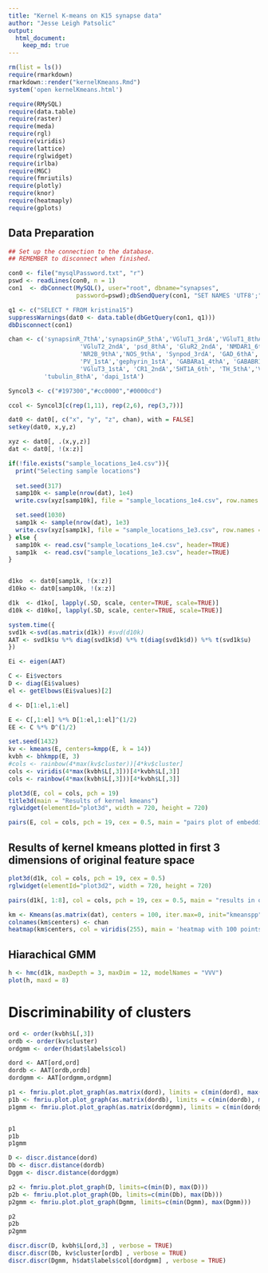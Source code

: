 ```yaml
---
title: "Kernel K-means on K15 synapse data"
author: "Jesse Leigh Patsolic"
output: 
  html_document:
    keep_md: true
---
```


```r
rm(list = ls())
require(rmarkdown)
rmarkdown::render("kernelKmeans.Rmd")
system('open kernelKmeans.html')
```

```r
require(RMySQL)
require(data.table)
require(raster)
require(meda)
require(rgl)
require(viridis)
require(lattice)
require(rglwidget)
require(irlba)
require(MGC)
require(fmriutils)
require(plotly)
require(knor)
require(heatmaply)
require(gplots)
```

## Data Preparation 

```r
## Set up the connection to the database.
## REMEMBER to disconnect when finished.

con0 <- file("mysqlPassword.txt", "r")
pswd <- readLines(con0, n = 1)
con1  <- dbConnect(MySQL(), user="root", dbname="synapses",
                   password=pswd);dbSendQuery(con1, "SET NAMES 'UTF8';")

q1 <- c("SELECT * FROM kristina15")
suppressWarnings(dat0 <- data.table(dbGetQuery(con1, q1)))
dbDisconnect(con1)
```

```r
chan <- c('synapsinR_7thA','synapsinGP_5thA','VGluT1_3rdA','VGluT1_8thA',
					'VGluT2_2ndA', 'psd_8thA', 'GluR2_2ndA', 'NMDAR1_6thA',
					'NR2B_9thA','NOS_9thA', 'Synpod_3rdA', 'GAD_6thA','VGAT_5thA', 
					'PV_1stA','gephyrin_1stA', 'GABARa1_4thA', 'GABABR1_3rdA',
					'VGluT3_1stA', 'CR1_2ndA','5HT1A_6th', 'TH_5thA','VAChT_4thA',	
          'tubulin_8thA', 'dapi_1stA')

Syncol3 <- c("#197300","#cc0000","#0000cd")

ccol <- Syncol3[c(rep(1,11), rep(2,6), rep(3,7))]

dat0 <- dat0[, c("x", "y", "z", chan), with = FALSE]
setkey(dat0, x,y,z)

xyz <- dat0[, .(x,y,z)]
dat <- dat0[, !(x:z)]

if(!file.exists("sample_locations_1e4.csv")){
  print("Selecting sample locations")
  
  set.seed(317)
  samp10k <- sample(nrow(dat), 1e4)
  write.csv(xyz[samp10k], file = "sample_locations_1e4.csv", row.names = FALSE)

  set.seed(1030)
  samp1k <- sample(nrow(dat), 1e3)
  write.csv(xyz[samp1k], file = "sample_locations_1e3.csv", row.names = FALSE)
} else {
  samp10k <- read.csv("sample_locations_1e4.csv", header=TRUE)
  samp1k  <- read.csv("sample_locations_1e3.csv", header=TRUE)
}


d1ko  <- dat0[samp1k, !(x:z)]
d10ko <- dat0[samp10k, !(x:z)]

d1k  <- d1ko[, lapply(.SD, scale, center=TRUE, scale=TRUE)]
d10k <- d10ko[, lapply(.SD, scale, center=TRUE, scale=TRUE)]
```


```r
system.time({
svd1k <-svd(as.matrix(d1k)) #svd(d10k)
AAT <- svd1k$u %*% diag(svd1k$d) %*% t(diag(svd1k$d)) %*% t(svd1k$u)
})

Ei <- eigen(AAT)

C <- Ei$vectors
D <- diag(Ei$values)
el <- getElbows(Ei$values)[2]

d <- D[1:el,1:el]

E <- C[,1:el] %*% D[1:el,1:el]^(1/2)
EE <- C %*% D^(1/2)
```

```r
set.seed(1432)
kv <- kmeans(E, centers=kmpp(E, k = 14))
kvbh <- bhkmpp(E, 3)
#cols <- rainbow(4*max(kv$cluster))[4*kv$cluster]
cols <- viridis(4*max(kvbh$L[,3]))[4*kvbh$L[,3]]
cols <- rainbow(4*max(kvbh$L[,3]))[4*kvbh$L[,3]]

plot3d(E, col = cols, pch = 19)
title3d(main = "Results of kernel kmeans")
rglwidget(elementId="plot3d", width = 720, height = 720)
```

```r
pairs(E, col = cols, pch = 19, cex = 0.5, main = "pairs plot of embedding to second elbow")
```

## Results of kernel kmeans plotted in first 3 dimensions of original feature space

```r
plot3d(d1k, col = cols, pch = 19, cex = 0.5)
rglwidget(elementId="plot3d2", width = 720, height = 720)
```

```r
pairs(d1k[, 1:8], col = cols, pch = 19, cex = 0.5, main = "results in original feature space using first 8 features")
```



```r
km <- Kmeans(as.matrix(dat), centers = 100, iter.max=0, init="kmeanspp")
colnames(km$centers) <- chan
heatmap(km$centers, col = viridis(255), main = 'heatmap with 100 points chosen with km++ init')
```

## Hiarachical GMM

```r
h <- hmc(d1k, maxDepth = 3, maxDim = 12, modelNames = "VVV")
plot(h, maxd = 8)
```



# Discriminability of clusters

```r
ord <- order(kvbh$L[,3])
ordb <- order(kv$cluster)
ordgmm <- order(h$dat$labels$col)

dord <- AAT[ord,ord]
dordb <- AAT[ordb,ordb]
dordgmm <- AAT[ordgmm,ordgmm]

p1 <- fmriu.plot.plot_graph(as.matrix(dord), limits = c(min(dord), max(dord)))
p1b <- fmriu.plot.plot_graph(as.matrix(dordb), limits = c(min(dordb), max(dordb)))
p1gmm <- fmriu.plot.plot_graph(as.matrix(dordgmm), limits = c(min(dordgmm), max(dordgmm)))


p1
p1b
p1gmm

D <- discr.distance(dord)
Db <- discr.distance(dordb)
Dggm <- discr.distance(dordggm)

p2 <- fmriu.plot.plot_graph(D, limits=c(min(D), max(D)))
p2b <- fmriu.plot.plot_graph(Db, limits=c(min(Db), max(Db)))
p2gmm <- fmriu.plot.plot_graph(Dgmm, limits=c(min(Dgmm), max(Dgmm)))

p2
p2b
p2gmm

discr.discr(D, kvbh$L[ord,3] , verbose = TRUE)
discr.discr(Db, kv$cluster[ordb] , verbose = TRUE)
discr.discr(Dgmm, h$dat$labels$col[dordgmm] , verbose = TRUE)
```
